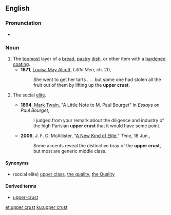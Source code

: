 ==English==

===Pronunciation===
* {{rhymes|ʌst}}

===Noun===
{{en-noun|head=[[upper]] [[crust]]}}

# The [[topmost]] layer of a [[bread]], [[pastry]] [[dish]], or other item with a [[harden]]ed [[coating]].
#* '''1871''', [[w:Louisa May Alcott|Louisa May Alcott]], ''Little Men'', ch. 20,
#*: She went to get her tarts . . . but some one had stolen all the fruit out of them by lifting up the '''upper crust'''.
# {{context|idiomatic|lang=en}} The social [[elite]].
#* '''1894''', [[w:Mark Twain|Mark Twain]], "A Little Note to M. Paul Bourget" in ''Essays on Paul Bourget'',
#*: I judged from your remark about the diligence and industry of the high Parisian '''upper crust''' that it would have some point.
#* '''2006''', J. F. O. McAllister, "[http://www.time.com/time/magazine/article/0,9171,1205329,00.html A New Kind of Elite]," ''Time'', 18 Jun.,
#*: Some accents reveal the distinctive bray of the '''upper crust''', but most are generic middle class.

====Synonyms====
* (social elite) [[upper class]], [[the quality]], [[the Quality]]

====Derived terms====
* [[upper-crust]]

[[et:upper crust]]
[[ku:upper crust]]